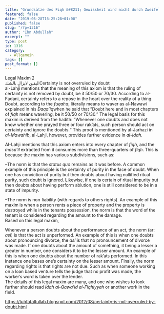 ```yaml
---
title: "Grundsätze des Fiqh &#8211; Gewissheit wird nicht durch Zweifel aufgehoben (3/6)"
featured: false
date: "2019-05-28T16:25:28+01:00"
published: false
slug: "/?p=1316"
author: "Ibn Abdullah"
excerpt: ""
type: post
id: 1316
category:
  - Allgemein
tags: []
post_format: []
---
```


Legal Maxim 2  
 اليقين لايزال بالشكCertainty is not overruled by doubt  
al-Lahji mentions that the meaning of this axiom is that the ruling of certainty is not removed by doubt, be it 50/50 or 70/30. According to al-Fadani, certainty refers to a repose in the heart over the reality of a thing Doubt, according to the _fuqaha_, literally means to waver as al-Nawawi explained in his *Daqa’iq*when he said that ”Doubt here and in most chapters of _fiqh_ means wavering, be it 50/50 or 70/30.” The legal basis for this maxim is derived from the hadith: ”Whenever one doubts and does not know whether one prayed three or four rak’ats, such person should act on certainty and ignore the doubts.“ This proof is mentioned by al-Jarhazi in _al-Mawahib_, al-Lahji, however, provides further evidence in _al-Idah_.

Al-Lahji mentions that this axiom enters into every chapter of _fiqh_, and the _masa’il_ extracted from it consumes more than three-quarters of _fiqh_. This is because the maxim has various subdivisions, such as:

–The norm is that the _status quo_ remains as it was before. A common example of this principle is the certainty of purity in the face of doubt. When one has conviction of purity but then doubts about having nullified ritual purity, such doubt is ignored. Likewise, if one is certain of ritual impurity but then doubts about having perform ablution, one is still considered to be in a state of impurity.

–The norm is non-liability (with regards to others rights). An example of this maxim is when a person rents a piece of property and the property is destroyed while in the tenants possession, the norm is that the word of the tenant is considered regarding the amount to the damage.  
Based on this legal maxim,

Whenever a person doubts about the performance of an act, the norm (ar: _asl_) is that the act is unperformed. An example of this is when one doubts about pronouncing divorce, the _asl_ is that no pronouncement of divorce was made. If one doubts about the amount of something, it being a lesser a greater in number, one considers it to be the lesser amount. An example of this is when one doubts about the number of rak’ats performed. In this instance one bases one’s certainty on the lesser amount. Finally, the norm regarding rights is that rights are not due. Such as when someone working on a loan based venture tells the judge that no profit was made, the worker’s word is taken over the lender.  
The details of this legal maxim are many, and one who wishes to look further should read _Idah al-Qawa’id al-Fiqhiyyah_ or another work in the field.

https://tuhfataltullab.blogspot.com/2012/08/certainty-is-not-overruled-by-doubt.html
